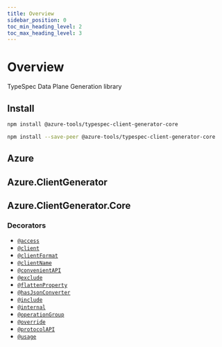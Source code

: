 ```yaml
---
title: Overview
sidebar_position: 0
toc_min_heading_level: 2
toc_max_heading_level: 3
---
```



# Overview

TypeSpec Data Plane Generation library

## Install

<Tabs>
<TabItem value="spec" label="In a spec" default>

```bash
npm install @azure-tools/typespec-client-generator-core
```

</TabItem>
<TabItem value="library" label="In a library" default>

```bash
npm install --save-peer @azure-tools/typespec-client-generator-core
```

</TabItem>
</Tabs>

## Azure

## Azure.ClientGenerator

## Azure.ClientGenerator.Core

### Decorators

- [`@access`](./decorators.md#@Azure.ClientGenerator.Core.access)
- [`@client`](./decorators.md#@Azure.ClientGenerator.Core.client)
- [`@clientFormat`](./decorators.md#@Azure.ClientGenerator.Core.clientFormat)
- [`@clientName`](./decorators.md#@Azure.ClientGenerator.Core.clientName)
- [`@convenientAPI`](./decorators.md#@Azure.ClientGenerator.Core.convenientAPI)
- [`@exclude`](./decorators.md#@Azure.ClientGenerator.Core.exclude)
- [`@flattenProperty`](./decorators.md#@Azure.ClientGenerator.Core.flattenProperty)
- [`@hasJsonConverter`](./decorators.md#@Azure.ClientGenerator.Core.hasJsonConverter)
- [`@include`](./decorators.md#@Azure.ClientGenerator.Core.include)
- [`@internal`](./decorators.md#@Azure.ClientGenerator.Core.internal)
- [`@operationGroup`](./decorators.md#@Azure.ClientGenerator.Core.operationGroup)
- [`@override`](./decorators.md#@Azure.ClientGenerator.Core.override)
- [`@protocolAPI`](./decorators.md#@Azure.ClientGenerator.Core.protocolAPI)
- [`@usage`](./decorators.md#@Azure.ClientGenerator.Core.usage)
